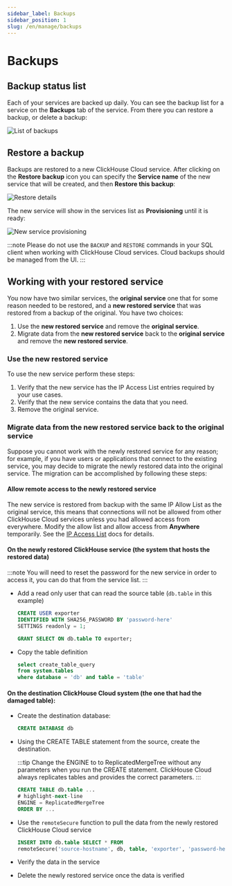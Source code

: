 ```yaml
---
sidebar_label: Backups
sidebar_position: 1
slug: /en/manage/backups
---
```



# Backups

<Tabs groupId="deployMethod">
<TabItem value="serverless" label="ClickHouse Cloud" default>

## Backup status list

Each of your services are backed up daily.  You can see the backup list for a service on the **Backups** tab of the service.  From there you can restore a backup, or delete a backup:

![List of backups](@site/docs/en/_snippets/images/cloud-backup-list.png)

## Restore a backup

Backups are restored to a new ClickHouse Cloud service.  After clicking on the **Restore backup** icon you can specify the **Service name** of the new service that will be created, and then **Restore this backup**:

![Restore details](@site/docs/en/_snippets/images/cloud-backup-restore.png)

The new service will show in the services list as **Provisioning** until it is ready:

![New service provisioning](@site/docs/en/_snippets/images/cloud-backup-new-service.png)

:::note
Please do not use the `BACKUP` and `RESTORE` commands in your SQL client when working with ClickHouse Cloud services.  Cloud backups should be managed from the UI.
:::

## Working with your restored service

You now have two similar services, the **original service** one that for some reason needed to be restored, and a **new restored service** that was restored from a backup of the original.  You have two choices:

1. Use the **new restored service** and remove the **original service**.
2. Migrate data from the **new restored service** back to the **original service** and remove the **new restored service**.

### Use the **new restored service**

To use the new service perform these steps:

1. Verify that the new service has the IP Access List entries required by your use cases.
1. Verify that the new service contains the data that you need.
1. Remove the original service.

### Migrate data from the **new restored service** back to the **original service**

Suppose you cannot work with the newly restored service for any reason; for example, if you have users or applications that connect to the existing service, you may decide to migrate the newly restored data into the original service.  The migration can be accomplished by following these steps:

#### Allow remote access to the newly restored service

The new service is restored from backup with the same IP Allow List as the original service, this means that connections will not be allowed from other ClickHouse Cloud services unless you had allowed access from everywhere.  Modify the allow list and allow access from **Anywhere** temporarily.  See the [IP Access List](/docs/en/manage/security/ip-access-list.md) docs for details.

#### On the newly restored ClickHouse service (the system that hosts the restored data)

:::note
You will need to reset the password for the new service in order to access it, you can do that from the service list.
:::

- Add a read only user that can read the source table (`db.table` in this example)
  ```sql
  CREATE USER exporter
  IDENTIFIED WITH SHA256_PASSWORD BY 'password-here'
  SETTINGS readonly = 1;
  ```

  ```sql
  GRANT SELECT ON db.table TO exporter;
  ```

- Copy the table definition 
  ```sql
  select create_table_query
  from system.tables
  where database = 'db' and table = 'table'
  ```

#### On the destination ClickHouse Cloud system (the one that had the damaged table):

- Create the destination database:
  ```sql
  CREATE DATABASE db
  ```

- Using the CREATE TABLE statement from the source, create the destination.

  :::tip
  Change the ENGINE to to ReplicatedMergeTree without any parameters when you run the CREATE statement.  ClickHouse Cloud always replicates tables and provides the correct parameters.
  :::

  ```sql
  CREATE TABLE db.table ...
  # highlight-next-line
  ENGINE = ReplicatedMergeTree
  ORDER BY ...
  ```

- Use the `remoteSecure` function to pull the data from the newly restored ClickHouse Cloud service

  ```sql
  INSERT INTO db.table SELECT * FROM
  remoteSecure('source-hostname', db, table, 'exporter', 'password-here')
  ```

- Verify the data in the service
- Delete the newly restored service once the data is verified

</TabItem>
<TabItem value="selfmanaged" label="Self Managed">

<SelfManagedBackup/>

</TabItem>
</Tabs>

